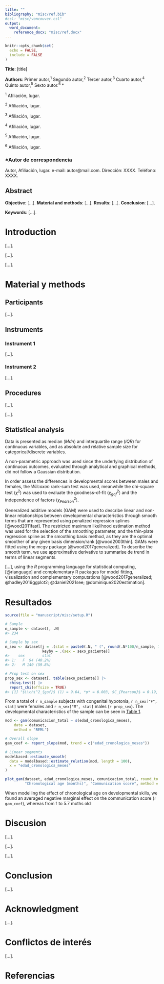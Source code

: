 ```yaml
---
title: ""
bibliography: "misc/ref.bib"
#csl: "misc/vancouver.csl"
output: 
  word_document:
    reference_docx: "misc/ref.docx"
---
```


```r
knitr::opts_chunk$set(
  echo = FALSE,
  include = FALSE
)
```

**Title**: [title]

**Authors**: Primer autor,^1^ Segundo autor,^2^ Tercer autor,^3^ Cuarto autor,^4^ Quinto autor,^5^ Sexto autor.^6^ \*

::: {custom-style="Afiliation"}
^1^ Afiliación, lugar.

^2^ Afiliación, lugar.

^3^ Afiliación, lugar.

^4^ Afiliación, lugar.

^5^ Afiliación, lugar.

^6^ Afiliación, lugar.
:::

### \*Autor de correspondencia 

Autor, Afiliación, lugar. e-mail: autor\@mail.com. 
Dirección: XXXX. Teléfono: XXXX.

\newpage

## Abstract 

**Objective**: [...]. **Material and methods**: [...]. **Results**: [...]. **Conclusion**: [...].

**Keywords**: [...].

\newpage

# Introduction

<!---- Antecedentes históricos ---->
[...].

<!---- Conceptualización del problema ---->
[...].

<!---- Hipótesis y objetivos ---->
[...].

# Material y methods

## Participants

[...]. 

## Instruments

### Instrument 1 

[...].

### Instrument 2

[...].


## Procedures 

[...].

[...].  

## Statistical analysis

Data is presented as median (*Mdn*) and interquartile range (*IQR*) for continuous variables, and as absolute and relative sample size for categorical/discrete variables.

A non-parametric approach was used since the underlying distribution of continuous outcomes, evaluated through analytical and graphical methods, did not follow a Gaussian distribution. 

In order assess the differences in developmental scores between males and females, the *Wilcoxon* rank-sum test was used, meanwhile the chi-square test ($\chi^2$) was used to evaluate the goodness-of-fit ($\chi^2_{gof}$) and the independence of factors ($\chi^2_{Pearson}$). 

Generalized additive models (GAM) were used to describe linear and non-linear relationships between developmental characteristics through smooth terms that are represented using penalized regression splines [@wood2011fast]. The restricted maximum likelihood estimation method was used for the selection of the smoothing parameter, and the thin-plate regression spline as the smoothing basis method, as they are the optimal smoother of any given basis dimension/rank [@wood2003thin]. GAMs were fitted using the mcgv package [@wood2017generalized]. To describe the smooth term, we use approximative derivative to summarise de trend in terms of linear segments.

[...], using the *R* programming language for statistical computing, [@rlanguage] and complementary R packages for model fitting, visualization and complementary computations [@wood2017generalized; @hadley2016ggplot2; @daniel2021see; @dominique2020estimation].

# Resultados

```r
source(file = "manuscript/misc/setup.R")
```

```r
# Sample
n_sample <- dataset[, .N]
#> 234

# Sample by sex
n_sex <- dataset[j = .(stat = paste0(.N, " (", round(.N*100/n_sample, 1), "%)")), 
                 keyby = .(sex = sexo_paciente)]
#>    sex        stat
#> 1:   F  94 (40.2%)
#> 2:   M 140 (59.8%)

# Prop test on sex
prop_sex <- dataset[, table(sexo_paciente)] |> 
  chisq.test() |> 
  report_chi(effsize = TRUE)
#> [1] "$\\chi^2_{gof}$ (1) = 9.04, *p* = 0.003, $C_{Pearson}$ = 0.19, CI~0.95%~[0.09, 1]"

```

From a total of `r n_sample` subjects with congenital hypotonia, `r n_sex["F", stat]` were females and `r n_sex["M", stat]` males (`r prop_sex`). The developmental characteristics of the sample can be seen in [Table 1](#tab1).

```r
mod <- gam(comunicacion_total ~ s(edad_cronologica_meses), 
    data = dataset,
    method = "REML")

# Overall slope
gam_coef <- report_slope(mod, trend = c("edad_cronologica_meses"))

# Linear segments
modelbased::estimate_smooth(
  data = modelbased::estimate_relation(mod, length = 100),
  x = "edad_cronologica_meses"
)

plot_gam(dataset, edad_cronologica_meses, comunicacion_total, round_to = 5,
         "Chronological age (months)", "Communication score", method = "REML")
```

When modelling the effect of chronological age on developmental skills, we found an averaged negative marginal effect on the communication score (`r gam_coef`), whereas from 1 to 5.7 moths old

# Discusion

[...].

[...].

[...].

# Conclusion

[...]. 

# Acknowledgment

[...].

# Conflictos de interés

[...].

# Referencias

<div id="refs"></div>
